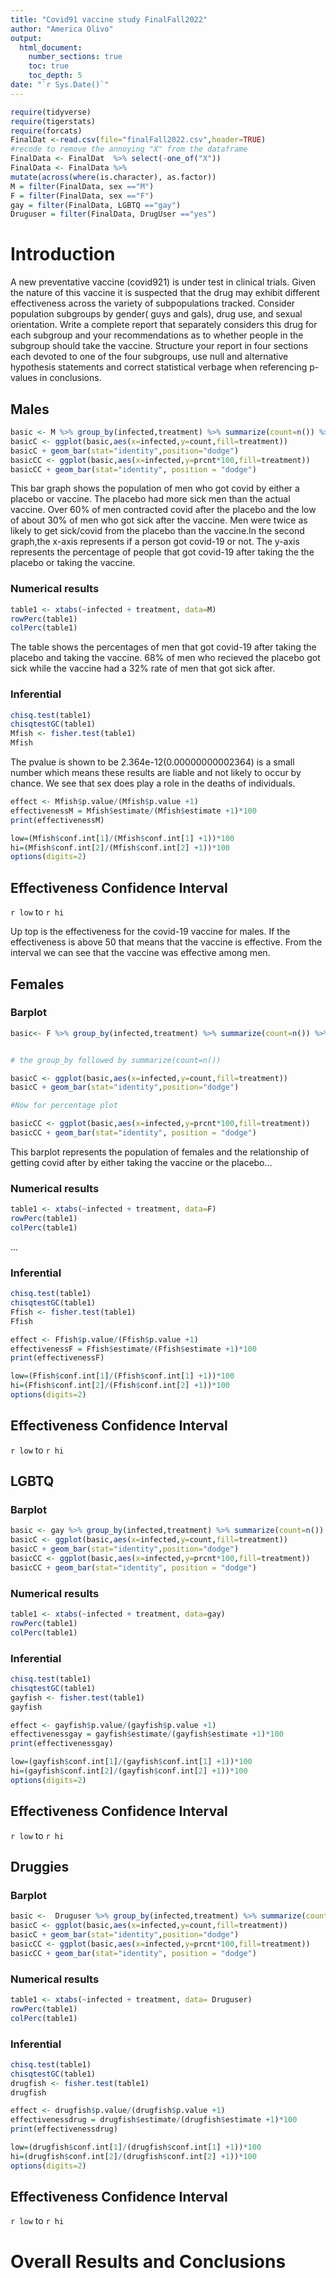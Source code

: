 ```yaml
---
title: "Covid91 vaccine study FinalFall2022"
author: "America Olivo"
output: 
  html_document:
    number_sections: true
    toc: true
    toc_depth: 5
date: "`r Sys.Date()`" 
---
```


```r
require(tidyverse)
require(tigerstats)
require(forcats)
FinalDat <-read.csv(file="finalFall2022.csv",header=TRUE)
#recode to remove the annoying "X" from the dataframe
FinalData <- FinalDat  %>% select(-one_of("X"))
FinalData <- FinalData %>%
mutate(across(where(is.character), as.factor))
M = filter(FinalData, sex =="M")
F = filter(FinalData, sex =="F")
gay = filter(FinalData, LGBTQ =="gay")
Druguser = filter(FinalData, DrugUser =="yes")
```

# Introduction

A new  preventative vaccine (covid921) is under test in clinical trials. Given the nature of this vaccine it is suspected that the drug may exhibit different effectiveness across the variety of subpopulations tracked. Consider population subgroups by gender( guys and gals), drug use, and sexual orientation. Write a complete report that separately considers this drug for each subgroup and your recommendations as to whether people in the subgroup should take the vaccine. Structure your report in four sections each devoted to one of the four subgroups, use null and alternative hypothesis statements and correct statistical verbage when referencing p-values in conclusions.

## Males

```r
basic <- M %>% group_by(infected,treatment) %>% summarize(count=n()) %>%  mutate(prcnt=count/sum(count))
basicC <- ggplot(basic,aes(x=infected,y=count,fill=treatment))
basicC + geom_bar(stat="identity",position="dodge")
basicCC <- ggplot(basic,aes(x=infected,y=prcnt*100,fill=treatment)) 
basicCC + geom_bar(stat="identity", position = "dodge")
```


This bar graph shows the population of men who got covid by either a placebo or vaccine. The placebo had more sick men than the actual vaccine. Over 60% of men contracted covid after the placebo and the low of about 30% of men who got sick after the vaccine. Men were twice as likely to get sick/covid from the placebo than the vaccine.In the second graph,the x-axis represents  if a person got covid-19 or not. The y-axis represents the percentage of people that got covid-19 after taking the the placebo or taking the vaccine.


### Numerical results


```r
table1 <- xtabs(~infected + treatment, data=M)
rowPerc(table1)
colPerc(table1)
```


The table shows the percentages of men that got covid-19 after taking the placebo and taking the vaccine. 68% of men who recieved the placebo got sick while the vaccine had a 32% rate of men that got sick after. 


### Inferential 


```r
chisq.test(table1)
chisqtestGC(table1)
Mfish <- fisher.test(table1)
Mfish
```


The pvalue is shown to be 2.364e-12(0.00000000002364) is a small number which means these results are liable and not likely to occur by chance. We see that sex does play a role in the deaths of individuals.



```r
effect <- Mfish$p.value/(Mfish$p.value +1)
effectivenessM = Mfish$estimate/(Mfish$estimate +1)*100
print(effectivenessM)
```


```r
low=(Mfish$conf.int[1]/(Mfish$conf.int[1] +1))*100
hi=(Mfish$conf.int[2]/(Mfish$conf.int[2] +1))*100
options(digits=2)
```




## Effectiveness Confidence Interval 

`r low`  to `r hi`

Up top is the effectiveness for the covid-19 vaccine for males. If the effectiveness is above 50 that means that the vaccine is effective. From the interval we can see that the vaccine was effective among men. 



## Females

### Barplot

```r
basic<- F %>% group_by(infected,treatment) %>% summarize(count=n()) %>% mutate(prcnt=count/sum(count))


# the group_by followed by summarize(count=n())

basicC <- ggplot(basic,aes(x=infected,y=count,fill=treatment))
basicC + geom_bar(stat="identity",position="dodge")

#Now for percentage plot

basicCC <- ggplot(basic,aes(x=infected,y=prcnt*100,fill=treatment)) 
basicCC + geom_bar(stat="identity", position = "dodge")
```

This barplot represents the population of females and the relationship of getting covid after by either taking the vaccine or the placebo...

### Numerical results

```r
table1 <- xtabs(~infected + treatment, data=F)
rowPerc(table1)
colPerc(table1)
```
...

### Inferential 




```r
chisq.test(table1)
chisqtestGC(table1)
Ffish <- fisher.test(table1)
Ffish
```

```r
effect <- Ffish$p.value/(Ffish$p.value +1)
effectivenessF = Ffish$estimate/(Ffish$estimate +1)*100
print(effectivenessF)
```

```r
low=(Ffish$conf.int[1]/(Ffish$conf.int[1] +1))*100
hi=(Ffish$conf.int[2]/(Ffish$conf.int[2] +1))*100
options(digits=2)
```

## Effectiveness Confidence Interval 

`r low`  to `r hi`


## LGBTQ

### Barplot

```r
basic <- gay %>% group_by(infected,treatment) %>% summarize(count=n()) %>% mutate(prcnt=count/sum(count))
basicC <- ggplot(basic,aes(x=infected,y=count,fill=treatment))
basicC + geom_bar(stat="identity",position="dodge")
basicCC <- ggplot(basic,aes(x=infected,y=prcnt*100,fill=treatment)) 
basicCC + geom_bar(stat="identity", position = "dodge")
```

### Numerical results

```r
table1 <- xtabs(~infected + treatment, data=gay)
rowPerc(table1)
colPerc(table1)
```

### Inferential 


```r
chisq.test(table1)
chisqtestGC(table1)
gayfish <- fisher.test(table1)
gayfish
```


```r
effect <- gayfish$p.value/(gayfish$p.value +1)
effectivenessgay = gayfish$estimate/(gayfish$estimate +1)*100
print(effectivenessgay)
```

```r
low=(gayfish$conf.int[1]/(gayfish$conf.int[1] +1))*100
hi=(gayfish$conf.int[2]/(gayfish$conf.int[2] +1))*100
options(digits=2)
```


## Effectiveness Confidence Interval

`r low`  to `r hi`


## Druggies

### Barplot


```r
basic <-  Druguser %>% group_by(infected,treatment) %>% summarize(count=n()) %>% mutate(prcnt=count/sum(count))
basicC <- ggplot(basic,aes(x=infected,y=count,fill=treatment))
basicC + geom_bar(stat="identity",position="dodge")
basicCC <- ggplot(basic,aes(x=infected,y=prcnt*100,fill=treatment)) 
basicCC + geom_bar(stat="identity", position = "dodge")
```
### Numerical results

```r
table1 <- xtabs(~infected + treatment, data= Druguser)
rowPerc(table1)
colPerc(table1)
```
### Inferential 


```r
chisq.test(table1)
chisqtestGC(table1)
drugfish <- fisher.test(table1)
drugfish
```


```r
effect <- drugfish$p.value/(drugfish$p.value +1)
effectivenessdrug = drugfish$estimate/(drugfish$estimate +1)*100
print(effectivenessdrug)
```

```r
low=(drugfish$conf.int[1]/(drugfish$conf.int[1] +1))*100
hi=(drugfish$conf.int[2]/(drugfish$conf.int[2] +1))*100
options(digits=2)
```


## Effectiveness Confidence Interval 

`r low`  to `r hi`



# Overall Results and Conclusions









